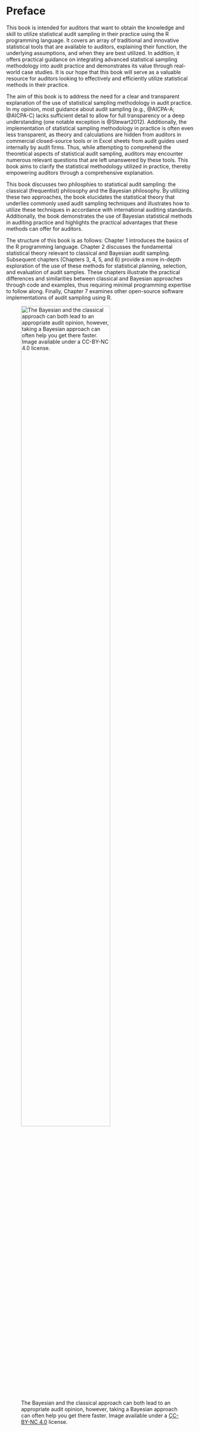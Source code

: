 # Preface {.unnumbered}

This book is intended for auditors that want to obtain the knowledge and skill
to utilize statistical audit sampling in their practice using the R programming
language. It covers an array of traditional and innovative statistical tools
that are available to auditors, explaining their function, the underlying
assumptions, and when they are best utilized. In addition, it offers practical
guidance on integrating advanced statistical sampling methodology into audit
practice and demonstrates its value through real-world case studies. It is our
hope that this book will serve as a valuable resource for auditors looking to
effectively and efficiently utilize statistical methods in their practice.

The aim of this book is to address the need for a clear and transparent
explanation of the use of statistical sampling methodology in audit practice. In
my opinion, most guidance about audit sampling (e.g., @AICPA-A; @AICPA-C) lacks
sufficient detail to allow for full transparency or a deep understanding (one
notable exception is @Stewart2012). Additionally, the implementation of
statistical sampling methodology in practice is often even less transparent, as
theory and calculations are hidden from auditors in commercial closed-source
tools or in Excel sheets from audit guides used internally by audit firms. Thus,
while attempting to comprehend the theoretical aspects of statistical audit
sampling, auditors may encounter numerous relevant questions that are left
unanswered by these tools. This book aims to clarify the statistical methodology
utilized in practice, thereby empowering auditors through a comprehensive
explanation.

This book discusses two philosphies to statistical audit sampling: the classical
(frequentist) philosophy and the Bayesian philosophy. By utilizing these two
approaches, the book elucidates the statistical theory that underlies commonly
used audit sampling techniques and illustrates how to utilize these techniques
in accordance with international auditing standards. Additionally, the book
demonstrates the use of Bayesian statistical methods in auditing practice and
highlights the practical advantages that these methods can offer for auditors.

The structure of this book is as follows: Chapter 1 introduces the basics of the
R programming language. Chapter 2 discusses the fundamental statistical theory
relevant to classical and Bayesian audit sampling. Subsequent chapters (Chapters
3, 4, 5, and 6) provide a more in-depth exploration of the use of these methods
for statistical planning, selection, and evaluation of audit samples. These
chapters illustrate the practical differences and similarities between classical
and Bayesian approaches through code and examples, thus requiring minimal
programming expertise to follow along. Finally, Chapter 7 examines other
open-source software implementations of audit sampling using R.

![The Bayesian and the classical approach can both lead to an appropriate audit opinion, however, taking a Bayesian approach can often help you get there faster. Image available under a [CC-BY-NC 4.0](https://creativecommons.org/licenses/by-nc/4.0/legalcode) license.](img/book_roads.png){fig-align="center" width=75%}
